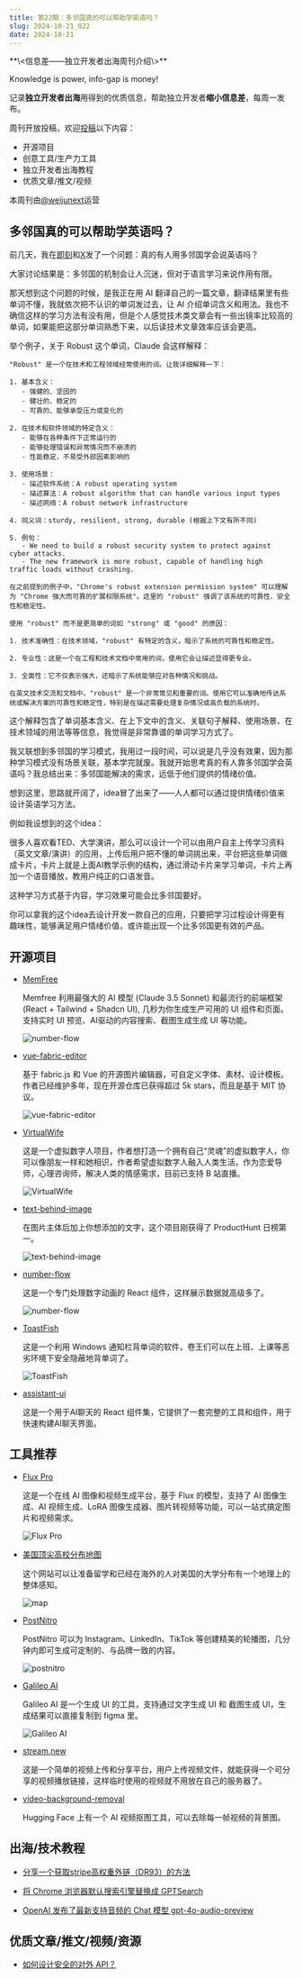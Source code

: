 ```yaml
---
title: 第22期：多邻国真的可以帮助学英语吗？
slug: 2024-10-21_022
date: 2024-10-21
---
```


<Aside>
**\<信息差——独立开发者出海周刊介绍\>**

Knowledge is power, info-gap is money!

记录**独立开发者出海**用得到的优质信息，帮助独立开发者**缩小信息差**，每周一发布。

周刊开放投稿，欢迎[投稿](https://github.com/weijunext/gap.weijunext.com/issues)以下内容：
- 开源项目
- 创意工具/生产力工具
- 独立开发者出海教程
- 优质文章/推文/视频

本周刊由[@weijunext](https://x.com/intent/follow?screen_name=weijunext)运营
</Aside>

## 多邻国真的可以帮助学英语吗？

前几天，我在[即刻](https://m.okjike.com/originalPosts/670e56ad9d53db7b447a1d6c)和[X](https://x.com/weijunext/status/1846156390454202623)发了一个问题：真的有人用多邻国学会说英语吗？

大家讨论结果是：多邻国的机制会让人沉迷，但对于语言学习来说作用有限。

那天想到这个问题的时候，是我正在用 AI 翻译自己的一篇文章，翻译结果里有些单词不懂，我就依次把不认识的单词发过去，让 AI 介绍单词含义和用法。我也不确信这样的学习方法有没有用，但是个人感觉技术类文章会有一些出镜率比较高的单词，如果能把这部分单词熟悉下来，以后读技术文章效率应该会更高。

举个例子，关于 Robust 这个单词，Claude 会这样解释：

```
"Robust" 是一个在技术和工程领域经常使用的词。让我详细解释一下：

1. 基本含义：
   - 强健的、坚固的
   - 健壮的、稳定的
   - 可靠的、能够承受压力或变化的

2. 在技术和软件领域的特定含义：
   - 能够在各种条件下正常运行的
   - 能够处理错误和异常情况而不崩溃的
   - 性能稳定，不易受外部因素影响的

3. 使用场景：
   - 描述软件系统：A robust operating system
   - 描述算法：A robust algorithm that can handle various input types
   - 描述网络：A robust network infrastructure

4. 同义词：sturdy, resilient, strong, durable (根据上下文有所不同)

5. 例句：
   - We need to build a robust security system to protect against cyber attacks.
   - The new framework is more robust, capable of handling high traffic loads without crashing.

在之前提到的例子中，"Chrome's robust extension permission system" 可以理解为 "Chrome 强大而可靠的扩展权限系统"。这里的 "robust" 强调了该系统的可靠性、安全性和稳定性。

使用 "robust" 而不是更简单的词如 "strong" 或 "good" 的原因：

1. 技术准确性：在技术领域，"robust" 有特定的含义，暗示了系统的可靠性和稳定性。

2. 专业性：这是一个在工程和技术文档中常用的词，使用它会让描述显得更专业。

3. 全面性：它不仅表示强大，还暗示了系统能够应对各种情况和挑战。

在英文技术交流和文档中，"robust" 是一个非常常见和重要的词。使用它可以准确地传达系统或解决方案的可靠性和稳定性，特别是在描述需要处理复杂情况或高负载的系统时。
```

这个解释包含了单词基本含义、在上下文中的含义、关联句子解释、使用场景、在技术领域的用法等等信息，我觉得是非常靠谱的单词学习方式了。

我又联想到多邻国的学习模式，我用过一段时间，可以说是几乎没有效果，因为那种学习模式没有场景关联，基本学完就废。我就开始思考真的有人靠多邻国学会英语吗？我总结出来：多邻国能解决的需求，远低于他们提供的情绪价值。

想到这里，思路就开阔了，idea冒了出来了——人人都可以通过提供情绪价值来设计英语学习方法。

例如我设想到的这个idea：

很多人喜欢看TED、大学演讲，那么可以设计一个可以由用户自主上传学习资料（英文文章/演讲）的应用，上传后用户把不懂的单词挑出来，平台把这些单词做成卡片，卡片上就是上面AI教学示例的结构，通过滑动卡片来学习单词，卡片上再加一个语音播放，教用户纯正的口语发音。

这种学习方式基于内容，学习效果可能会比多邻国要好。

你可以拿我的这个idea去设计开发一款自己的应用，只要把学习过程设计得更有趣味性，能够满足用户情绪价值，或许能出现一个比多邻国更有效的产品。

## 开源项目

- [MemFree](https://github.com/memfreeme/memfree)

  Memfree 利用最强大的 AI 模型 (Claude 3.5 Sonnet) 和最流行的前端框架 (React + Tailwind + Shadcn UI), 几秒为你生成生产可用的 UI 组件和页面。支持实时 UI 预览、AI驱动的内容搜索、截图生成生成 UI 等功能。

  ![number-flow](/assets/022/memfree.webp)

- [vue-fabric-editor](https://github.com/ikuaitu/vue-fabric-editor)

  基于 fabric.js 和 Vue 的开源图片编辑器，可自定义字体、素材、设计模板。作者已经维护多年，现在开源仓库已获得超过 5k stars，而且是基于 MIT 协议。

  ![vue-fabric-editor](/assets/022/vue-fabric-editor.webp)

- [VirtualWife](https://github.com/yakami129/VirtualWife)

  这是一个虚拟数字人项目，作者想打造一个拥有自己“灵魂”的虚拟数字人，你可以像朋友一样和她相识，作者希望虚拟数字人融入人类生活，作为恋爱导师，心理咨询师，解决人类的情感需求，目前已支持 B 站直播。

  ![VirtualWife](/assets/022/virtual-wife.webp)

- [text-behind-image](https://github.com/RexanWONG/text-behind-image)

  在图片主体后加上你想添加的文字，这个项目刚获得了 ProductHunt 日榜第一。

  ![text-behind-image](/assets/022/textbehindimage.webp)

- [number-flow](https://github.com/barvian/number-flow)

  这是一个专门处理数字动画的 React 组件，这样展示数据就高级多了。

  ![number-flow](/assets/022/number-flow.gif)

- [ToastFish](https://github.com/Uahh/ToastFish)

  这是一个利用 Windows 通知栏背单词的软件，卷王们可以在上班、上课等恶劣环境下安全隐蔽地背单词了。

  ![ToastFish](/assets/022/toastfish.gif)

- [assistant-ui](https://github.com/Yonom/assistant-ui)

  这是一个用于AI聊天的 React 组件集，它提供了一套完整的工具和组件，用于快速构建AI聊天界面。

## 工具推荐

- [Flux Pro](https://fluxproweb.com/)

  这是一个在线 AI 图像和视频生成平台，基于 Flux 的模型，支持了 AI 图像生成、AI 视频生成、LoRA 图像生成器、图片转视频等功能，可以一站式搞定图片和视频需求。

  ![Flux Pro](/assets/022/fluxproweb.webp)

- [美国顶尖高校分布地图](https://university-ranking-map.netlify.app/)

  这个网站可以让准备留学和已经在海外的人对美国的大学分布有一个地理上的整体感知。

  ![map](/assets/022/map.webp)

- [PostNitro](https://postnitro.ai/)

  PostNitro 可以为 Instagram、LinkedIn、TikTok 等创建精美的轮播图，几分钟内即可生成可定制的、与品牌一致的内容。

  ![postnitro](/assets/022/postnitro.webp)

- [Galileo AI](https://www.usegalileo.ai/explore)

  Galileo AI 是一个生成 UI 的工具，支持通过文字生成 UI 和 截图生成 UI，生成结果可以直接复制到 figma 里。

  ![Galileo AI](/assets/022/galileo.webp)

- [stream.new](https://stream.new/)

  这是一个简单的视频上传和分享平台，用户上传视频文件，就能获得一个可分享的视频播放链接，这样临时使用的视频就不用放在自己的服务器了。

- [video-background-removal](https://huggingface.co/spaces/innova-ai/video-background-removal)

  Hugging Face 上有一个 AI 视频抠图工具，可以去除每一帧视频的背景图。


## 出海/技术教程

- [分享一个获取stripe高权重外链（DR93）的方法](https://m.okjike.com/originalPosts/66df00babe1b0f6ab7a4f8d7)

- [将 Chrome 浏览器默认搜索引擎替换成 GPTSearch](https://x.com/imxiaohu/status/1845723541096014119)

- [OpenAI 发布了最新支持音频的 Chat 模型 gpt-4o-audio-preview](https://platform.openai.com/docs/guides/audio)


## 优质文章/推文/视频/资源

- [如何设计安全的对外 API？](https://mp.weixin.qq.com/s/7d_ScT8CR4trHO6KyKX0pg)
